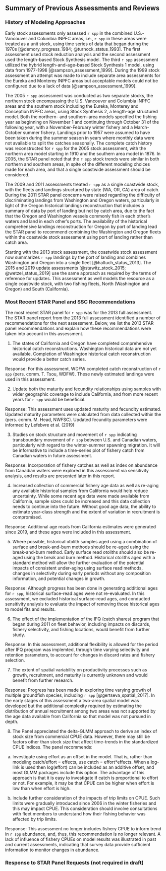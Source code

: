 ## Summary of Previous Assessments and Reviews

### History of Modeling Approaches 

Early stock assessments only assessed `r spp` in the combined U.S.-Vancouver and Columbia INPFC areas, i.e., `r spp` in these areas were treated as a unit stock, using time series of data that began during the 1970s [@demory_progress_1984; @turnock_status_1993]. The first assessment used stock reduction analysis and the second assessment used the length-based Stock Synthesis model. The third `r spp` assessment utilized the hybrid length-and-age-based Stock Synthesis 1 model, using data from 1977-1998 [@sampson_assessment_1999]. During the 1999 stock assessment an attempt was made to include separate area assessments for the Eureka and Monterey INPFC areas but acceptable models could not be configured due to a lack of data [@sampson_assessment_1999].

The 2005 `r spp` assessment was conducted as two separate stocks, the northern stock encompassing the U.S. Vancouver and Columbia INPFC areas and the southern stock including the Eureka, Monterey and Conception INPFC areas, using Stock Synthesis 2, a length-age structured model. Both the northern- and southern-area models specified the fishing year as beginning on November 1 and continuing through October 31 of the following year, with a November-February winter fishery and a March-October summer fishery. Landings prior to 1957 were assumed to have been taken during the summer season in years where monthly data were not available to split the catches seasonally. The complete catch history was reconstructed for `r spp` for the 2005 stock assessment, with the northern area model starting in 1910 and the southern area model in 1876. In 2005, the STAR panel noted that the `r spp` stock trends were similar in both northern and southern areas, in spite of the different modeling choices made for each area, and that a single coastwide assessment should be considered. 

The 2009 and 2011 assessments treated `r spp` as a single coastwide stock, with the fleets and landings structured by state (WA, OR, CA) area of catch. During the 2011 STAR panel concerns were raised regarding the difficulty of discriminating landings from Washington and Oregon waters, particularly in light of the Oregon historical landings reconstruction that includes a summary of data by port of landing but not by catch area, due to the fact that the Oregon and Washington vessels commonly fish in each other's waters and land in each other's ports. The availability of the historical comprehensive landings reconstruction for Oregon by port of landing lead the STAR panel to recommend combining the Washington and Oregon fleets within the coastwide stock assessment using port of landing rather than catch area. 

Starting with the 2013 stock assessment, the coastwide stock assessment now summarizes `r spp` landings by the port of landing and combines Washington and Oregon into a single fleet [@haltuch_status_2013]. The 2015 and 2019 update assessments [@stawitz_stock_2015; @wetzel_status_2019] use the same approach as required by the terms of reference for updates. This assessment as well models the resource as a single coastwide stock, with two fishing fleets, North (Washington and Oregon) and South (California).

### Most Recent STAR Panel and SSC Recommendations 

The most recent STAR panel for `r spp` was for the 2013 full assessment. The STAR panel report from the 2013 full assessment identified a number of recommendations for the next assessment. Below, we list the 2013 STAR panel recommendations and explain how these recommendations were taken into account in this assessment.

1. The states of California and Oregon have completed comprehensive historical catch reconstructions. Washington historical data are not yet available. Completion of Washington historical catch reconstruction would provide a better catch series.

  Response: For this assessment, WDFW completed catch reconstruction of `r spp` (pers. comm. T. Tsou, WDFW). These newly estimated landings were used in this assessment.  

2. Update both the maturity and fecundity relationships using samples with wider geographic coverage to include California, and from more recent years for `r spp` would be beneficial. 


  Response: This assessment uses updated maturity and fecundity estimated. Updated maturity parameters were calculated from data collected within the \Gls{s-wcgbt} (pers. comm. M. Head, NWFSC). Updated fecundity parameters were informed by Lefebvre et al. (2019)

3. Studies on stock structure and movement of `r spp` indicating transboundary movement of `r spp` between U.S. and Canadian waters, particularly with regard to the winter-summer spawning migration. It will be informative to include a time-series plot of fishery catch from Canadian waters in future assessment.


  Response: Incorporation of fishery catches as well as index on abundance from Canadian waters were explored in this assessment via sensitivity analysis, and results are presented later in this report.

4. Increased collection of commercial fishery age data as well as re-aging any available historical samples from California would help reduce uncertainty. While some recent age data were made available from California, sample sizes could be increased and this data collection needs to continue into the future. Without good age data, the ability to estimate year-class strength and the extent of variation in recruitment is compromised.


  Response: Additional age reads from California estimates were generated since 2019, and these ages were included in this assessment.

5. Where possible, historical otolith samples aged using a combination of surface and break-and-burn methods should be re-aged using the break-and-burn method. Early surface read otoliths should also be re-aged using the break and burn method. Historical otoliths aged with a standard method will allow the further evaluation of the potential impacts of consistent under-aging using surface read methods, changes in selectivity during early periods without any composition information, and potential changes in growth.


  Response: Although progress has been done in generating additional ages for `r spp`, historical surface-read ages were not re-evaluated. In this assessment, we excluded historical surface-read ages, and conducted sensitivity analysis to evaluate the impact of removing  those historical ages to model fits and results.

6. The effect of the implementation of the IFQ (catch shares) program that began during 2011 on fleet behavior, including impacts on discards, fishery selectivity, and fishing locations, would benefit from further study.


  Response: In this assessment, additional flexibility is allowed for the period after IFQ program was implemted, through time varying selectivity and retention parameters, to account for changes in discard rates and fishery selection. 

7. The extent of spatial variability on productivity processes such as growth, recruitment, and maturity is currently unknown and would benefit from further research. 


  Response: Progress has been made in exploring time varying growth of multiple groundfish species, including `r spp` [@gertseva_spatial_2017]. In the early stages of this assessment a two-area spatial model was developed but the additional complexity required by estimating the distribution of annual recruitment among two areas was not supported by the age data available from California so that model was not pursued in depth.

8. The Panel appreciated the delta-GLMM approach to derive an index of stock size from commercial CPUE data. However, there may still be factors other than stock size that affect time-trends in the standardized CPUE indices. The panel recommends:

  a. Investigate using effort as an offset in the model. That is, rather than modeling catch/effort = effects, use catch = effort*effects. When a log-link is used then log(effort) can be included as an additive offset, and most GLMM packages include this option. The advantage of this approach is that it is easy to investigate if catch is proportional to effort or not. For example, it may be that CPUE can be higher when effort is low than when effort is high.

  b. Include further consideration of the impacts of trip limits on CPUE. Such limits were gradually introduced since 2006 in the winter fisheries and this may impact CPUE. This consideration should involve consultations with fleet members to understand how their fishing behavior was affected by trip limits.

  Response: This assessment no longer includes fishery CPUE to inform trend in `r spp` abundance, and, thus, this recommendation is no longer relevant. A lack of influence of fishery CPUEs on model results was illustrated in past and current assessments, indicating that survey data provide sufficient information to monitor changes in abundance.


### Response to STAR Panel Requests (not required in draft)
